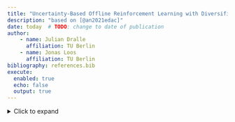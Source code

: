 ---
title: "Uncertainty-Based Offline Reinforcement Learning with Diversified Q-Ensemble"
description: "based on [@an2021edac]"
date: today  # TODO: change to date of publication
author:
    - name: Julian Dralle
      affiliation: TU Berlin
    - name: Jonas Loos
      affiliation: TU Berlin
bibliography: references.bib
execute:
  enabled: true
  echo: false
  output: true
---

```{=html}
<details>
<summary>Click to expand</summary>
```

```{ojs #fig-halfcheetah-slider}
viewof angles = Inputs.form({
    back1:  Inputs.range([-1,1], {value:0, step:0.1, label: "angle back 1:"}),
    back2:  Inputs.range([-1,1], {value:0, step:0.1, label: "angle back 2:"}),
    back3:  Inputs.range([-1,1], {value:0, step:0.1, label: "angle back 3:"}),
    front1: Inputs.range([-1,1], {value:0, step:0.1, label: "angle front 1:"}),
    front2: Inputs.range([-1,1], {value:0, step:0.1, label: "angle front 2:"}),
    front3: Inputs.range([-1,1], {value:0, step:0.1, label: "angle front 3:"}),
})

leg_length = 0.4;
foot_length = 0.2;

back1 = angles.back1 + 0.6;
back2 = back1 + angles.back2 - 1.3;
back3 = back2 + angles.back3 + 1.6;
front1 = angles.front1 - 0.4;
front2 = front1 + angles.front2 + 0.8;
front3 = front2 + angles.front3 + 0.3;

joint_back1 = ({x: -0.5, y: 0.4});
joint_back2 = ({x: joint_back1.x + Math.sin(back1) * 0.40, y: joint_back1.y - Math.cos(back1) * 0.40});
joint_back3 = ({x: joint_back2.x + Math.sin(back2) * 0.40, y: joint_back2.y - Math.cos(back2) * 0.36});
joint_back4 = ({x: joint_back3.x + Math.sin(back3) * 0.16, y: joint_back3.y - Math.cos(back3) * 0.18});
joint_front1 = ({x: 0.5, y: 0.4});
joint_front2 = ({x: joint_front1.x + Math.sin(front1) * 0.33, y: joint_front1.y - Math.cos(front1) * 0.3});
joint_front3 = ({x: joint_front2.x + Math.sin(front2) * 0.30, y: joint_front2.y - Math.cos(front2) * 0.28});
joint_front4 = ({x: joint_front3.x + Math.sin(front3) * 0.15, y: joint_front3.y - Math.cos(front3) * 0.16});

line_conf = ({x: 'x', y: 'y', strokeWidth: 15});
line_conf1 = ({...line_conf, stroke: '#91775b'});
line_conf2 = ({...line_conf, stroke: '#956f6e'});
Plot.plot({
    marks: [
        Plot.line([joint_back1, joint_front1], line_conf1),  // back
        Plot.line([joint_front1, {x: joint_front1.x+0.2, y: joint_front1.y+0.2}], line_conf1),  // head
        Plot.line([joint_back1, joint_back2], line_conf1),  // back leg 1
        Plot.line([joint_back2, joint_back3], line_conf2),  // back leg 2
        Plot.line([joint_back3, joint_back4], line_conf2),  // back foot
        Plot.line([joint_front1, joint_front2], line_conf1),  // front leg 1
        Plot.line([joint_front2, joint_front3], line_conf2),  // front leg 2
        Plot.line([joint_front3, joint_front4], line_conf2),  // front foot
    ],
    width: 600,
    height: 400,
    x: {
        domain: [-1,1],
        axis: null,
    },
    y: {
        domain: [-2/3,2/3],
        axis: null,
    },
});

```

```{=html}
</details>
```
